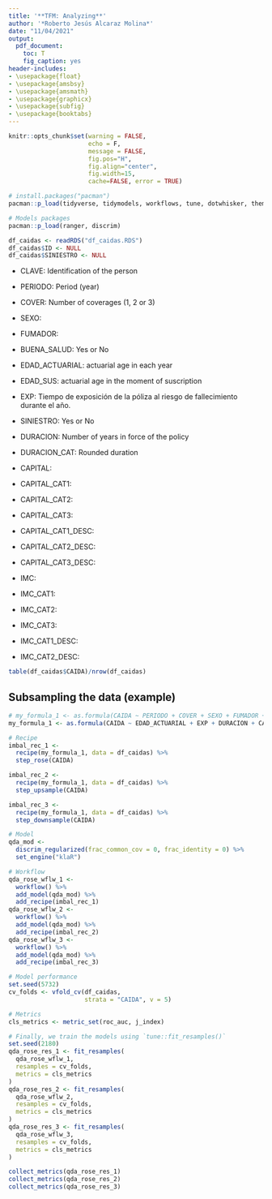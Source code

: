 ```yaml
---
title: '**TFM: Analyzing**'
author: '*Roberto Jesús Alcaraz Molina*'
date: "11/04/2021"
output:
  pdf_document:
    toc: T
    fig_caption: yes
header-includes: 
- \usepackage{float}
- \usepackage{amsbsy}
- \usepackage{amsmath}
- \usepackage{graphicx}
- \usepackage{subfig}
- \usepackage{booktabs}
---
```


```r
knitr::opts_chunk$set(warning = FALSE, 
                      echo = F, 
                      message = FALSE,
                      fig.pos="H", 
                      fig.align="center",
                      fig.width=15,
                      cache=FALSE, error = TRUE)
```

```r
# install.packages("pacman")
pacman::p_load(tidyverse, tidymodels, workflows, tune, dotwhisker, themis)

# Models packages
pacman::p_load(ranger, discrim)
```


```r
df_caidas <- readRDS("df_caidas.RDS")
df_caidas$ID <- NULL
df_caidas$SINIESTRO <- NULL
```

- CLAVE: Identification of the person
- PERIODO: Period (year)
- COVER: Number of coverages (1, 2 or 3)
- SEXO: 
- FUMADOR:       
- BUENA_SALUD: Yes or No  
- EDAD_ACTUARIAL: actuarial age in each year
- EDAD_SUS: actuarial age in the moment of suscription  
- EXP: Tiempo de exposición de la póliza al riesgo de fallecimiento durante el año.
- SINIESTRO: Yes or No

- DURACION: Number of years in force of the policy
- DURACION_CAT: Rounded duration

- CAPITAL:
- CAPITAL_CAT1: 
- CAPITAL_CAT2:      
- CAPITAL_CAT3: 
- CAPITAL_CAT1_DESC: 
- CAPITAL_CAT2_DESC:
- CAPITAL_CAT3_DESC:

- IMC:          
- IMC_CAT1:    
- IMC_CAT2:          
- IMC_CAT3:
- IMC_CAT1_DESC:    
- IMC_CAT2_DESC:

```r
table(df_caidas$CAIDA)/nrow(df_caidas)
```

## Subsampling the data (example)

```r
# my_formula_1 <- as.formula(CAIDA ~ PERIODO + COVER + SEXO + FUMADOR + BUENA_SALUD + EDAD_ACTUARIAL + EXP + DURACION + CAPITAL + IMC)
my_formula_1 <- as.formula(CAIDA ~ EDAD_ACTUARIAL + EXP + DURACION + CAPITAL + IMC)

# Recipe
imbal_rec_1 <- 
  recipe(my_formula_1, data = df_caidas) %>%
  step_rose(CAIDA) 

imbal_rec_2 <- 
  recipe(my_formula_1, data = df_caidas) %>%
  step_upsample(CAIDA)

imbal_rec_3 <- 
  recipe(my_formula_1, data = df_caidas) %>%
  step_downsample(CAIDA)

# Model
qda_mod <- 
  discrim_regularized(frac_common_cov = 0, frac_identity = 0) %>% 
  set_engine("klaR")

# Workflow
qda_rose_wflw_1 <- 
  workflow() %>% 
  add_model(qda_mod) %>% 
  add_recipe(imbal_rec_1)
qda_rose_wflw_2 <- 
  workflow() %>% 
  add_model(qda_mod) %>% 
  add_recipe(imbal_rec_2)
qda_rose_wflw_3 <- 
  workflow() %>% 
  add_model(qda_mod) %>% 
  add_recipe(imbal_rec_3)

# Model performance
set.seed(5732)
cv_folds <- vfold_cv(df_caidas, 
                     strata = "CAIDA", v = 5)

# Metrics
cls_metrics <- metric_set(roc_auc, j_index)

# Finally, we train the models using `tune::fit_resamples()`
set.seed(2180)
qda_rose_res_1 <- fit_resamples(
  qda_rose_wflw_1, 
  resamples = cv_folds, 
  metrics = cls_metrics
)
qda_rose_res_2 <- fit_resamples(
  qda_rose_wflw_2, 
  resamples = cv_folds, 
  metrics = cls_metrics
)
qda_rose_res_3 <- fit_resamples(
  qda_rose_wflw_3, 
  resamples = cv_folds, 
  metrics = cls_metrics
)

collect_metrics(qda_rose_res_1)
collect_metrics(qda_rose_res_2)
collect_metrics(qda_rose_res_3)
```






